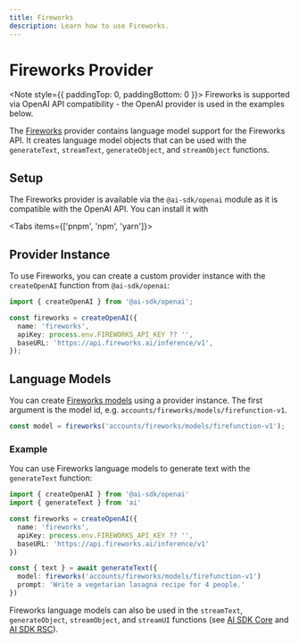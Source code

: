 ```yaml
---
title: Fireworks
description: Learn how to use Fireworks.
---
```


# Fireworks Provider

<Note style={{ paddingTop: 0, paddingBottom: 0 }}>
  Fireworks is supported via OpenAI API compatibility - the OpenAI provider is
  used in the examples below.
</Note>

The [Fireworks](https://fireworks.ai/) provider contains language model support for the Fireworks API.
It creates language model objects that can be used with the `generateText`, `streamText`, `generateObject`, and `streamObject` functions.

## Setup

The Fireworks provider is available via the `@ai-sdk/openai` module as it is compatible with the OpenAI API.
You can install it with

<Tabs items={['pnpm', 'npm', 'yarn']}>
  <Tab>
    <Snippet text="pnpm add @ai-sdk/openai" dark />
  </Tab>
  <Tab>
    <Snippet text="npm install @ai-sdk/openai" dark />
  </Tab>
  <Tab>
    <Snippet text="yarn add @ai-sdk/openai" dark />
  </Tab>
</Tabs>

## Provider Instance

To use Fireworks, you can create a custom provider instance with the `createOpenAI` function from `@ai-sdk/openai`:

```ts
import { createOpenAI } from '@ai-sdk/openai';

const fireworks = createOpenAI({
  name: 'fireworks',
  apiKey: process.env.FIREWORKS_API_KEY ?? '',
  baseURL: 'https://api.fireworks.ai/inference/v1',
});
```

## Language Models

You can create [Fireworks models](https://fireworks.ai/models) using a provider instance.
The first argument is the model id, e.g. `accounts/fireworks/models/firefunction-v1`.

```ts
const model = fireworks('accounts/fireworks/models/firefunction-v1');
```

### Example

You can use Fireworks language models to generate text with the `generateText` function:

```ts
import { createOpenAI } from '@ai-sdk/openai'
import { generateText } from 'ai'

const fireworks = createOpenAI({
  name: 'fireworks',
  apiKey: process.env.FIREWORKS_API_KEY ?? '',
  baseURL: 'https://api.fireworks.ai/inference/v1'
})

const { text } = await generateText({
  model: fireworks('accounts/fireworks/models/firefunction-v1')
  prompt: 'Write a vegetarian lasagna recipe for 4 people.'
})
```

Fireworks language models can also be used in the `streamText`, `generateObject`, `streamObject`, and `streamUI` functions
(see [AI SDK Core](/docs/ai-sdk-core) and [AI SDK RSC](/docs/ai-sdk-rsc)).
